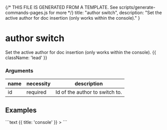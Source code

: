{/* THIS FILE IS GENERATED FROM A TEMPLATE. See scripts/generate-commands-pages.js for more */}
    title: "author switch",
    description: "Set the active author for doc insertion (only works within the console)."
}

<div className='not-prose mb-5'>
    <Breadcrumbs pages={[
        { name: 'Commands', href: '/docs/commands', current: false },
        { name: 'author switch', href: '/docs/commands/author-switch', current: true },
    ]} />
</div>

# author switch

Set the active author for doc insertion (only works within the console). {{ className: 'lead' }}


### Arguments

| name | necessity | description |
| ---- | --------- | ----------- |
| id  | required | Id of the author to switch to. |



## Examples

<CodeGroup title="author switch">
```text {{ title: 'console' }}
> 
```


</CodeGroup>
